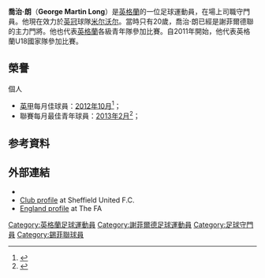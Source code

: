 {{expand|time=2014-06-17T08:03:36+00:00}}
{{noteTA
|G1=Football
|G2=FAcup
|1=zh-hans:朗;zh-hk:朗治;zh-tw:朗;
|2=zh-hans:乔治;zh-hk:佐治;zh-tw:喬治;
}}
{{Infobox football biography
| name           = 喬治·朗<br>George Long
| image          = George Long England Sheffield United 2013.JPG
| image_size     = 
| alt            = Long training with the England under 20 team
| caption        = Long training with the [[England_national_under-20_football_team|England national under-20 team]] at the [[2013_FIFA_U-20_World_Cup|2013 FIFA U-20 World Cup]]
| fullname       = George Martin Long<ref name="Professional retain list & free transfers 2012/13">{{Cite news|title=Professional retain list & free transfers 2012/13|url=http://www.football-league.co.uk/staticFiles/4e/bd/0,,10794~179534,00.pdf|publisher=The Football League|format=PDF|date=18 May 2013|page=44|accessdate=23 June 2013|dead-url=yes|archiveurl=https://web.archive.org/web/20140802074454/http://www.football-league.co.uk/staticFiles/4e/bd/0%2C%2C10794~179534%2C00.pdf|archivedate=2014-08-02}}</ref>
| birth_date     = {{birth date and age|1993|11|5|df=y}}
| birth_place    = [[英格蘭|英格蘭]][[謝菲爾德|謝菲爾德]]
| height         = {{convert|1.93|m|order=flip}}<ref>{{cite web|url=https://www.afcwimbledon.co.uk/teams/first-team/goalkeeper/george-long/|title=George Long|publisher=AFC Wimbledon|accessdate=19 January 2018|archive-url=https://web.archive.org/web/20180119175502/https://www.afcwimbledon.co.uk/teams/first-team/goalkeeper/george-long/|archive-date=2018-01-19|dead-url=yes}}</ref>
| position       = [[守門員|守門員]]
| currentclub = [[米尔沃尔足球俱乐部|米尔沃尔]]
| clubnumber = 1
| youthyears1    = 2002–2011
|youthclubs1     = [[谢菲尔德联足球俱乐部|錫菲聯]]
|years1          = 2011–2018
|clubs1          = [[谢菲尔德联足球俱乐部|錫菲聯]]
|caps1           = 101
|goals1          = 0
|years2          = 2014
|clubs2          = → [[牛津联足球俱乐部|牛津聯]]
|caps2           = 10
|goals2          = 0
|years3          = 2015
|clubs3          = → [[马瑟韦尔足球俱乐部|馬瑟韋爾]]
|caps3           = 13
|goals3          = 0
|years4          = 2017–2018
|clubs4          = → [[AFC溫布頓|AFC溫布頓]] (loan)
|caps4           = 45
|goals4          = 0
| years5 = 2018–2021
| clubs5 = [[赫尔城足球俱乐部|赫尔城]]
| caps5 = 57
| goals5 = 0
| years6 = 2021–
| clubs6 = [[米尔沃尔足球俱乐部|米尔沃尔]]
| caps6 = 0
| goals6 = 0
|nationalyears1  = 2011
|nationalteam1   = 英格蘭U18
|nationalcaps1   = 1
|nationalgoals1  = 0
|nationalyears2  = 2013
|nationalteam2   = 英格蘭U20
|nationalcaps2   = 1
|nationalgoals2  = 0
| club-update    = 18:41, 5 October 2019 (UTC)
| nationalteam-update = 11:31, 23 June 2013 (UTC)
}}

'''喬治·朗'''（'''George Martin Long'''）是[[英格蘭|英格蘭]]的一位足球運動員，在場上司職守門員。他現在效力於[[英格蘭足球冠軍聯賽|英冠]]球隊[[米尔沃尔足球俱乐部|米尔沃尔]]。當時只有20歲，喬治·朗已經是謝菲爾德聯的主力門將。他也代表[[英格蘭|英格蘭]]各級青年隊參加比賽。自2011年開始，他代表英格蘭U18國家隊參加比賽。

==榮譽==
;個人
*[[英甲|英甲]]每月佳球員：[[2012年至2013年英格蘭足球甲級聯賽#每月最佳球員|2012年10月]]<ref name="Long named November Player of the Month">{{cite web|title=November Player of the Month|url=http://www.sufc.co.uk/news/article/20121218-player-of-the-month-332585.aspx|publisher=Sheffield United FC Official Web Site|accessdate=23 December 2012|date=18 December 2012}}{{dead link|date=2017年12月 |bot=InternetArchiveBot |fix-attempted=yes }}</ref>；
*聯賽每月最佳青年球員：[[2012年至2013年英格蘭足球甲級聯賽#聯賽每月最佳青年球員|2013年2月]]<ref name="young player of month">{{cite news|title=Long named Young Player of the Month|url=http://www.football-league.co.uk/league1/news/20130322/long-named-young-player-of-the-month_2293324_3117510|publisher=The Football League|date=22 March 2013|accessdate=22 March 2013|deadurl=yes|archiveurl=https://web.archive.org/web/20130403115340/http://www.football-league.co.uk/league1/news/20130322/long-named-young-player-of-the-month_2293324_3117510|archivedate=2013年4月3日}}</ref>；

== 参考資料 ==
{{reflist}}

==外部連結==
{{Commons category|George Long (footballer)}}
*{{soccerbase|58132}}
*[https://web.archive.org/web/20150924125136/http://www.sufc.co.uk/team/player-profile/index.aspx?playerid=460613 Club profile] at Sheffield United F.C.
*[http://www.thefa.com/England/All-Teams/Players?p=349632 England profile]{{Wayback|url=http://www.thefa.com/England/All-Teams/Players?p=349632 |date=20120822191728 }} at The FA

{{DEFAULTSORT:Long, George}}
[[Category:英格蘭足球運動員|Category:英格蘭足球運動員]]
[[Category:謝菲爾德足球運動員|Category:謝菲爾德足球運動員]]
[[Category:足球守門員|Category:足球守門員]]
[[Category:錫菲聯球員|Category:錫菲聯球員]]